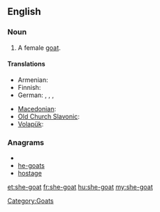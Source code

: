 ==English==

===Noun===
{{en-noun}}

# A female [[goat]].

====Translations====
{{trans-top|female goat}}
* Armenian: {{t+|hy|այծ|tr=ayç}}
* Finnish: {{t+|fi|kuttu}}
* German: {{t+|de|Ziege|f}},  {{t+|de|Geiß|f}}, {{t+|de|Zicke|f}}, {{t-|de|Zibbe|f}}
{{trans-mid}}
* [[Macedonian]]: {{t-|mk|коза|f|tr=koza}}
* [[Old Church Slavonic]]: {{tø|cu|коза|f|tr=koza|sc=Cyrl|xs=Old Church Slavonic}}
* [[Volapük]]: {{t|vo|jikapar}}
{{trans-bottom}}

===Anagrams===
* {{alphagram|aeghost}}
* [[he-goats#English|he-goats]]
* [[hostage#English|hostage]]

[[Category:Goats]]

[[et:she-goat]]
[[fr:she-goat]]
[[hu:she-goat]]
[[my:she-goat]]
